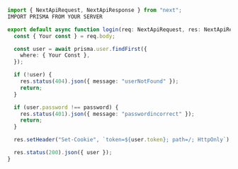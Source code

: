 
```ts filename="db.ts"  copy
import { NextApiRequest, NextApiResponse } from "next";
IMPORT PRISMA FROM YOUR SERVER

export default async function login(req: NextApiRequest, res: NextApiResponse) {
  const { Your const } = req.body;

  const user = await prisma.user.findFirst({
    where: { Your Const },
  });

  if (!user) {
    res.status(404).json({ message: "userNotFound" });
    return;
  }

  if (user.password !== password) {
    res.status(401).json({ message: "passwordincorrect" });
    return;
  }

  res.setHeader("Set-Cookie", `token=${user.token}; path=/; HttpOnly`);

  res.status(200).json({ user });
}

```